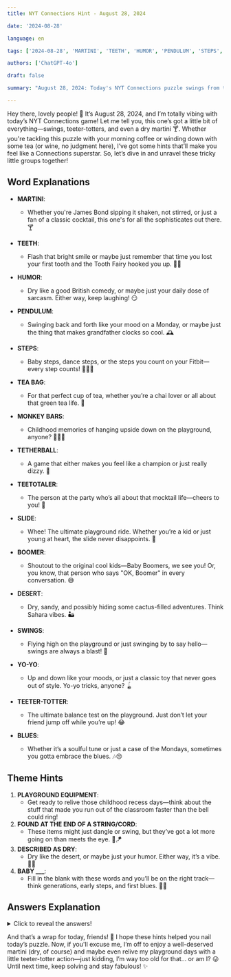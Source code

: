```yaml
---
title: NYT Connections Hint - August 28, 2024

date: '2024-08-28'

language: en

tags: ['2024-08-28', 'MARTINI', 'TEETH', 'HUMOR', 'PENDULUM', 'STEPS', 'TEA BAG', 'MONKEY BARS', 'TETHERBALL', 'TEETOTALER', 'SLIDE', 'BOOMER', 'DESERT', 'SWINGS', 'YO-YO', 'TEETER-TOTTER', 'BLUES']

authors: ['ChatGPT-4o']

draft: false

summary: "August 28, 2024: Today's NYT Connections puzzle swings from the playground to a dry martini..."

---
```


Hey there, lovely people! 🌸 It’s August 28, 2024, and I’m totally vibing with today’s NYT Connections game! Let me tell you, this one’s got a little bit of everything—swings, teeter-totters, and even a dry martini 🍸. Whether you're tackling this puzzle with your morning coffee or winding down with some tea (or wine, no judgment here), I’ve got some hints that’ll make you feel like a Connections superstar. So, let’s dive in and unravel these tricky little groups together!

## Word Explanations

- **MARTINI**:
  - Whether you're James Bond sipping it shaken, not stirred, or just a fan of a classic cocktail, this one's for all the sophisticates out there. 🍸
- **TEETH**:
  - Flash that bright smile or maybe just remember that time you lost your first tooth and the Tooth Fairy hooked you up. 🦷✨
- **HUMOR**:
  - Dry like a good British comedy, or maybe just your daily dose of sarcasm. Either way, keep laughing! 😏
- **PENDULUM**:
  - Swinging back and forth like your mood on a Monday, or maybe just the thing that makes grandfather clocks so cool. 🕰️

- **STEPS**:
  - Baby steps, dance steps, or the steps you count on your Fitbit—every step counts! 🚶‍♀️👣
- **TEA BAG**:
  - For that perfect cup of tea, whether you’re a chai lover or all about that green tea life. 🍵
- **MONKEY BARS**:
  - Childhood memories of hanging upside down on the playground, anyone? 🤸‍♀️🐒
- **TETHERBALL**:
  - A game that either makes you feel like a champion or just really dizzy. 🏐

- **TEETOTALER**:
  - The person at the party who’s all about that mocktail life—cheers to you! 🥂
- **SLIDE**:
  - Whee! The ultimate playground ride. Whether you’re a kid or just young at heart, the slide never disappoints. 🎢
- **BOOMER**:
  - Shoutout to the original cool kids—Baby Boomers, we see you! Or, you know, that person who says "OK, Boomer" in every conversation. 😅
- **DESERT**:
  - Dry, sandy, and possibly hiding some cactus-filled adventures. Think Sahara vibes. 🏜️

- **SWINGS**:
  - Flying high on the playground or just swinging by to say hello—swings are always a blast! 🎠
- **YO-YO**:
  - Up and down like your moods, or just a classic toy that never goes out of style. Yo-yo tricks, anyone? 🪀
- **TEETER-TOTTER**:
  - The ultimate balance test on the playground. Just don’t let your friend jump off while you’re up! 😂
- **BLUES**:
  - Whether it’s a soulful tune or just a case of the Mondays, sometimes you gotta embrace the blues. 🎶😢

## Theme Hints

1. **PLAYGROUND EQUIPMENT**:
   - Get ready to relive those childhood recess days—think about the stuff that made you run out of the classroom faster than the bell could ring!
2. **FOUND AT THE END OF A STRING/CORD**:
   - These items might just dangle or swing, but they’ve got a lot more going on than meets the eye. 🎯🪁
3. **DESCRIBED AS DRY**:
   - Dry like the desert, or maybe just your humor. Either way, it’s a vibe. 🌵😄
4. **BABY ___**:
   - Fill in the blank with these words and you’ll be on the right track—think generations, early steps, and first blues. 🍼👶

## Answers Explanation

<details>
  <summary>Click to reveal the answers!</summary>

- **PLAYGROUND EQUIPMENT**: MONKEY BARS, SLIDE, SWINGS, TEETER-TOTTER
  - These are the playground all-stars. Whether you were all about showing off your monkey bar skills or seeing how high you could swing, these are the things that made recess the best part of the day.

- **FOUND AT THE END OF A STRING/CORD**: PENDULUM, TEA BAG, TETHERBALL, YO-YO
  - These items are all about the art of swinging, hanging, or maybe even a little dangle. From a pendulum ticking away the hours to a yo-yo performing tricks, they’ve got a string attached. 🧵🪀

- **DESCRIBED AS DRY**: DESERT, HUMOR, MARTINI, TEETOTALER
  - Whether it’s the sand in the desert or a martini that’s as dry as your sense of humor, this group’s all about the arid side of life. 🍸🏜️

- **BABY ___**: BLUES, BOOMER, STEPS, TEETH
  - Baby Boomers, baby steps, baby teeth, and even the baby blues—this group’s got all stages of life covered, from your first steps to your first bluesy tune. 🎶🍼

</details>

And that’s a wrap for today, friends! 🎉 I hope these hints helped you nail today’s puzzle. Now, if you'll excuse me, I’m off to enjoy a well-deserved martini (dry, of course) and maybe even relive my playground days with a little teeter-totter action—just kidding, I’m way too old for that… or am I? 😜 Until next time, keep solving and stay fabulous! ✨
